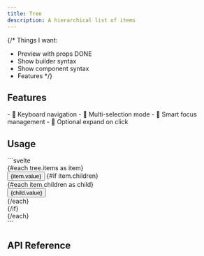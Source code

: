 ```yaml
---
title: Tree
description: A hierarchical list of items
---
```


{/*
Things I want:
- Preview with props DONE
- Show builder syntax
- Show component syntax
- Features
*/}

<Preview client:load />


## Features

<Features>
	- 🎹 Keyboard navigation
	- 🍃 Multi-selection mode
	- 🧠 Smart focus management
	- 🌳 Optional expand on click
</Features>

## Usage

<Tabs>
	<TabItem label="Builder">
```svelte
<script lang="ts">
	import { Tree } from "melt/builders";

	const tree = new Tree();
</script>

<div {...tree.root}>
	{#each tree.items as item}
		<div {...item.root}>
			<button {...item.trigger}>
				{item.value}
			</button>
			{#if item.children}
				<div {...item.content}>
					{#each item.children as child}
						<div {...child.root}>
							<button {...child.trigger}>
								{child.value}
							</button>
						</div>
					{/each}
				</div>
			{/if}
		</div>
	{/each}
</div>
```
	</TabItem>
</Tabs>

## API Reference

<ApiTable entry="Tree" />
